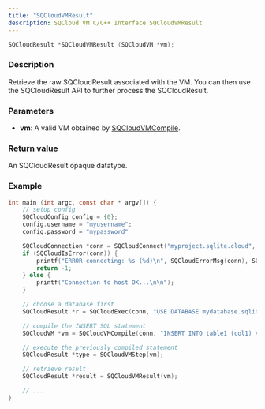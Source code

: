```yaml
---
title: "SQCloudVMResult"
description: SQCloud VM C/C++ Interface SQCloudVMResult
---
```


```c
SQCloudResult *SQCloudVMResult (SQCloudVM *vm);
```

### Description
Retrieve the raw SQCloudResult associated with the VM. You can then use the SQCloudResult API to further process the SQCloudResult.

### Parameters
* **vm**: A valid VM obtained by [SQCloudVMCompile](/docs/sdk/c/sqcloudvmcompile).


### Return value
An SQCloudResult opaque datatype.

### Example
```c
int main (int argc, const char * argv[]) {
    // setup config
    SQCloudConfig config = {0};
    config.username = "myusername";
    config.password = "mypassword"

    SQCloudConnection *conn = SQCloudConnect("myproject.sqlite.cloud", SQCLOUD_DEFAULT_PORT, &config);
    if (SQCloudIsError(conn)) {
        printf("ERROR connecting: %s (%d)\n", SQCloudErrorMsg(conn), SQCloudErrorCode(conn));
        return -1;
    } else {
        printf("Connection to host OK...\n\n");
    }

    // choose a database first
    SQCloudResult *r = SQCloudExec(conn, "USE DATABASE mydatabase.sqlite;");

    // compile the INSERT SQL statement
    SQCloudVM *vm = SQCloudVMCompile(conn, "INSERT INTO table1 (col1) VALUES ('Hello World');", -1, NULL);

    // execute the previously compiled statement
    SQCloudResult *type = SQCloudVMStep(vm);

    // retrieve result
    SQCloudResult *result = SQCloudVMResult(vm);

    // ...
}
```